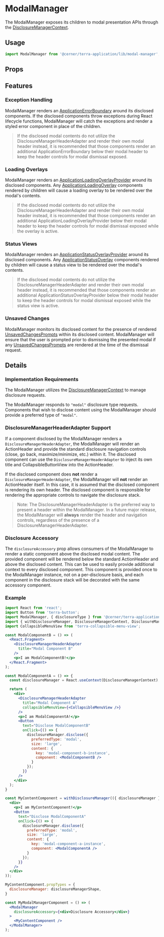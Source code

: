 
# ModalManager

The ModalManager exposes its children to modal presentation APIs through the
[DisclosureManagerContext](/application/cerner-terra-application/contexts/disclosure-manager-context).

## Usage

```jsx
import ModalManager from '@cerner/terra-application/lib/modal-manager';
```

## Props

<PropsTable />

## Features

### Exception Handling

ModalManager renders an [ApplicationErrorBoundary](/application/cerner-terra-application/components/application-error-boundary)
around its disclosed components. If the disclosed components throw exceptions during React lifecycle functions, ModalManager will
catch the exceptions and render a styled error component in place of the children.

> If the disclosed modal contents do not utilize the DisclosureManagerHeaderAdapter and render their own modal header instead,
> it is recommended that those components render an additional ApplicationErrorBoundary below their modal header to keep the
> header controls for modal dismissal exposed.

### Loading Overlays

ModalManager renders an [ApplicationLoadingOverlayProvider](/application/cerner-terra-application/components/application-loading-overlay-provider)
around its disclosed components. Any [ApplicationLoadingOverlay](/application/cerner-terra-application/components/application-loading-overlay)
components rendered by children will cause a loading overlay to be rendered over the modal's contents.

> If the disclosed modal contents do not utilize the DisclosureManagerHeaderAdapter and render their own modal header instead,
> it is recommended that those components render an additional ApplicationLoadingOverlayProvider below their modal header to keep
> the header controls for modal dismissal exposed while the overlay is active.

### Status Views

ModalManager renders an [ApplicationStatusOverlayProvider](/application/cerner-terra-application/components/application-status-overlay-provider)
around its disclosed components. Any [ApplicationStatusOverlay](/application/cerner-terra-application/components/application-status-overlay)
components rendered by children will cause a status view to be rendered over the modal's contents.

> If the disclosed modal contents do not utilize the DisclosureManagerHeaderAdapter and render their own modal header instead,
> it is recommended that those components render an additional ApplicationStatusOverlayProvider below their modal header to keep
> the header controls for modal dismissal exposed while the status view is active.

### Unsaved Changes

ModalManager monitors its disclosed content for the presence of rendered [UnsavedChangesPrompts](/application/cerner-terra-application/components/unsaved-changes-prompt)
within its disclosed content. ModalManager will ensure that the user is prompted prior to dismissing the presented modal if any
[UnsavedChangesPrompts](/application/cerner-terra-application/components/unsaved-changes-prompt) are rendered at the time of the dismissal request.

## Details

### Implementation Requirements

The ModalManager utilizes the [DisclosureManagerContext](/application/cerner-terra-application/contexts/disclosure-manager-context) to manage disclosure requests.

The ModalManager responds to `"modal"` disclosure type requests. Components that wish to disclose content using the ModalManager
should provide a preferred type of `"modal"`.

### DisclosureManagerHeaderAdapter Support

If a component disclosed by the ModalManager renders a `DisclosureManagerHeaderAdapter`, the ModalManager will render an ActionHeader
and provide the standard disclosure navigation controls (close, go back, maximize/minimize, etc.) within it. The disclosed component
can use the `DisclosureManagerHeaderAdapter` to inject its own title and CollapsibleButtonView into the ActionHeader.

If the disclosed component does **not** render a `DisclosureManagerHeaderAdapter`, the ModalManager will **not** render an ActionHeader itself.
In this case, it is assumed that the disclosed component is rendering its own header. The disclosed component is responsible for rendering
the appropriate controls to navigate the disclosure stack.

> Note: The DisclosureManagerHeaderAdapter is the preferred way to present a header within the ModalManager.
> In a future major release, the ModalManager will **always** render the header and navigation controls, regardless of the presence of a DisclosureManagerHeaderAdapter.

### Disclosure Accessory

The `disclosureAccessory` prop allows consumers of the ModalManager to render a static component above the disclosed modal content.
The provided component will be rendered below the standard ActionHeader and above the disclosed content. This can be used to easily
provide additional context to every disclosed component. This component is provided once to the ModalManager instance, not on a per-disclosure basis,
and each component in the disclosure stack will be decorated with the same accessory component.

### Example

```jsx
import React from 'react';
import Button from 'terra-button';
import ModalManager, { disclosureType } from '@cerner/terra-application/lib/modal-manager';
import { withDisclosureManager, DisclosureManagerContext, DisclosureManagerHeaderAdapter } from '@cerner/terra-application/lib/disclosure-manager';
import CollapsibleMenuView from 'terra-collapsible-menu-view';

const ModalComponentB = () => (
  <React.Fragment>
    <DisclosureManagerHeaderAdapter
      title="Modal Component B"
    />
    <p>I am ModalComponentB!</p>
  </React.Fragment>
);

const ModalComponentA = () => {
  const disclosureManager = React.useContext(DisclosureManagerContext);

  return (
    <div>
      <DisclosureManagerHeaderAdapter
        title="Modal Component A"
        collapsibleMenuView={<CollapsibleMenuView />}
      />
      <p>I am ModalComponentA!</p>
      <Button
        text="Disclose ModalComponentB"
        onClick={() => {
          disclosureManager.disclose({
            preferredType: 'modal',
            size: 'large',
            content: {
              key: 'modal-component-b-instance',
              component: <ModalComponentB />
            }
          });
        }}
      />
    </div>
  );
}

const MyContentComponent = withDisclosureManager(({ disclosureManager }) => (
  <div>
    <p>I am MyContentComponent!</p>
    <Button
      text="Disclose ModalComponentA"
      onClick={() => {
        disclosureManager.disclose({
          preferredType: 'modal',
          size: 'large',
          content: {
            key: 'modal-component-a-instance',
            component: <ModalComponentA />
          }
        });
      }}
    />
  </div>
));

MyContentComponent.propTypes = {
  disclosureManager: disclosureManagerShape,
}

const MyModalManagerComponent = () => (
  <ModalManager
    disclosureAccessory={<div>Disclosure Accessory</div>}
  >
    <MyContentComponent />
  </ModalManager>
);
```

